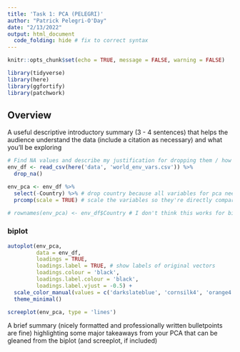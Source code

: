 ```yaml
---
title: 'Task 1: PCA (PELEGRI)'
author: "Patrick Pelegri-O'Day"
date: "2/13/2022"
output: html_document
  code_folding: hide # fix to correct syntax
---
```


```r
knitr::opts_chunk$set(echo = TRUE, message = FALSE, warning = FALSE)

library(tidyverse)
library(here)
library(ggfortify)
library(patchwork)
```

## Overview
A useful descriptive introductory summary (3 - 4 sentences) that helps the audience understand the data (include a citation as necessary) and what you’ll be exploring

```r

# Find NA values and describe my justification for dropping them / how many I'm dropping
env_df <- read_csv(here('data', 'world_env_vars.csv')) %>% 
  drop_na()


```

```r
env_pca <- env_df %>% 
  select(-Country) %>% # drop country because all variables for pca need to be numeric
  prcomp(scale = TRUE) # scale the variables so they're directly comparable

# rownames(env_pca) <- env_df$Country # I don't think this works for biplot

```

### biplot

```r
autoplot(env_pca,
         data = env_df,
         loadings = TRUE,
         loadings.label = TRUE, # show labels of original vectors
         loadings.colour = 'black',
         loadings.label.colour = 'black',
         loadings.label.vjust = -0.5) +
  scale_color_manual(values = c('darkslateblue', 'cornsilk4', 'orange4')) +
  theme_minimal()
```

```r
screeplot(env_pca, type = 'lines')
```




A brief summary (nicely formatted and professionally written bulletpoints are fine) highlighting some major takeaways from your PCA that can be gleaned from the biplot (and screeplot, if included) 
